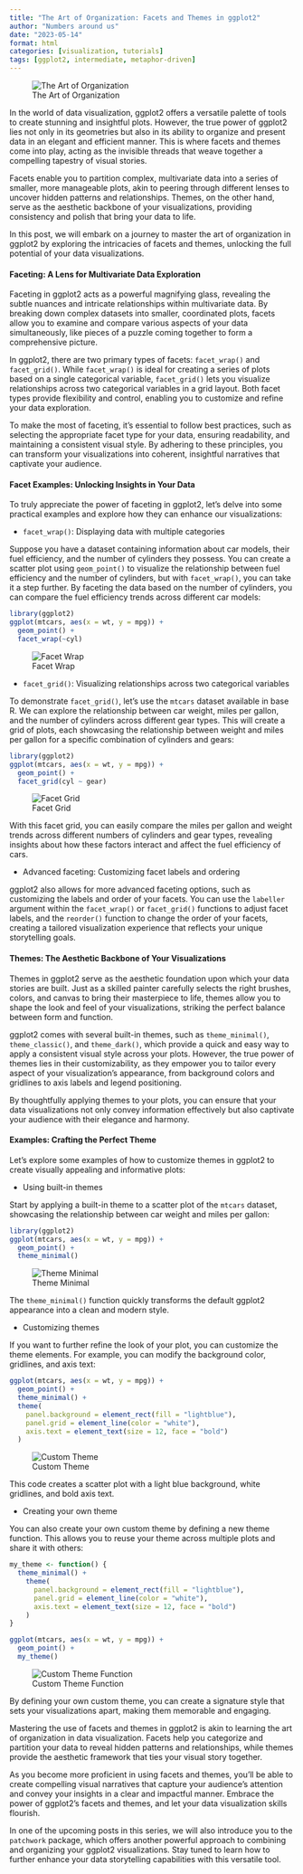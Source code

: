 ```yaml
---
title: "The Art of Organization: Facets and Themes in ggplot2"
author: "Numbers around us"
date: "2023-05-14"
format: html
categories: [visualization, tutorials]
tags: [ggplot2, intermediate, metaphor-driven]
---
```


![The Art of Organization](images/themes.jpg)

In the world of data visualization, ggplot2 offers a versatile palette of tools to create stunning and insightful plots. However, the true power of ggplot2 lies not only in its geometries but also in its ability to organize and present data in an elegant and efficient manner. This is where facets and themes come into play, acting as the invisible threads that weave together a compelling tapestry of visual stories.

Facets enable you to partition complex, multivariate data into a series of smaller, more manageable plots, akin to peering through different lenses to uncover hidden patterns and relationships. Themes, on the other hand, serve as the aesthetic backbone of your visualizations, providing consistency and polish that bring your data to life.

In this post, we will embark on a journey to master the art of organization in ggplot2 by exploring the intricacies of facets and themes, unlocking the full potential of your data visualizations.

#### Faceting: A Lens for Multivariate Data Exploration

Faceting in ggplot2 acts as a powerful magnifying glass, revealing the subtle nuances and intricate relationships within multivariate data. By breaking down complex datasets into smaller, coordinated plots, facets allow you to examine and compare various aspects of your data simultaneously, like pieces of a puzzle coming together to form a comprehensive picture.

In ggplot2, there are two primary types of facets: `facet_wrap()` and `facet_grid()`. While `facet_wrap()` is ideal for creating a series of plots based on a single categorical variable, `facet_grid()` lets you visualize relationships across two categorical variables in a grid layout. Both facet types provide flexibility and control, enabling you to customize and refine your data exploration.

To make the most of faceting, it's essential to follow best practices, such as selecting the appropriate facet type for your data, ensuring readability, and maintaining a consistent visual style. By adhering to these principles, you can transform your visualizations into coherent, insightful narratives that captivate your audience.

#### Facet Examples: Unlocking Insights in Your Data

To truly appreciate the power of faceting in ggplot2, let's delve into some practical examples and explore how they can enhance our visualizations:

- `facet_wrap()`: Displaying data with multiple categories

Suppose you have a dataset containing information about car models, their fuel efficiency, and the number of cylinders they possess. You can create a scatter plot using `geom_point()` to visualize the relationship between fuel efficiency and the number of cylinders, but with `facet_wrap()`, you can take it a step further. By faceting the data based on the number of cylinders, you can compare the fuel efficiency trends across different car models:

```r
library(ggplot2)
ggplot(mtcars, aes(x = wt, y = mpg)) +
  geom_point() +
  facet_wrap(~cyl)
```

![Facet Wrap](https://cdn-images-1.medium.com/max/800/1*wK668yZyC9T1s4AOTSXwNw.png)

- `facet_grid()`: Visualizing relationships across two categorical variables

To demonstrate `facet_grid()`, let's use the `mtcars` dataset available in base R. We can explore the relationship between car weight, miles per gallon, and the number of cylinders across different gear types. This will create a grid of plots, each showcasing the relationship between weight and miles per gallon for a specific combination of cylinders and gears:

```r
library(ggplot2)
ggplot(mtcars, aes(x = wt, y = mpg)) +
  geom_point() +
  facet_grid(cyl ~ gear)
```

![Facet Grid](https://cdn-images-1.medium.com/max/800/1*zxal7yYmTZ3Ddl6SWEQ3NQ.png)

With this facet grid, you can easily compare the miles per gallon and weight trends across different numbers of cylinders and gear types, revealing insights about how these factors interact and affect the fuel efficiency of cars.

- Advanced faceting: Customizing facet labels and ordering

ggplot2 also allows for more advanced faceting options, such as customizing the labels and order of your facets. You can use the `labeller` argument within the `facet_wrap()` or `facet_grid()` functions to adjust facet labels, and the `reorder()` function to change the order of your facets, creating a tailored visualization experience that reflects your unique storytelling goals.

#### Themes: The Aesthetic Backbone of Your Visualizations

Themes in ggplot2 serve as the aesthetic foundation upon which your data stories are built. Just as a skilled painter carefully selects the right brushes, colors, and canvas to bring their masterpiece to life, themes allow you to shape the look and feel of your visualizations, striking the perfect balance between form and function.

ggplot2 comes with several built-in themes, such as `theme_minimal()`, `theme_classic()`, and `theme_dark()`, which provide a quick and easy way to apply a consistent visual style across your plots. However, the true power of themes lies in their customizability, as they empower you to tailor every aspect of your visualization's appearance, from background colors and gridlines to axis labels and legend positioning.

By thoughtfully applying themes to your plots, you can ensure that your data visualizations not only convey information effectively but also captivate your audience with their elegance and harmony.

#### Examples: Crafting the Perfect Theme

Let's explore some examples of how to customize themes in ggplot2 to create visually appealing and informative plots:

- Using built-in themes

Start by applying a built-in theme to a scatter plot of the `mtcars` dataset, showcasing the relationship between car weight and miles per gallon:

```r
library(ggplot2)
ggplot(mtcars, aes(x = wt, y = mpg)) +
  geom_point() +
  theme_minimal()
```

![Theme Minimal](https://cdn-images-1.medium.com/max/800/1*FTOsqfsQEMXGbbiVMpHDUQ.png)

The `theme_minimal()` function quickly transforms the default ggplot2 appearance into a clean and modern style.

- Customizing themes

If you want to further refine the look of your plot, you can customize the theme elements. For example, you can modify the background color, gridlines, and axis text:

```r
ggplot(mtcars, aes(x = wt, y = mpg)) +
  geom_point() +
  theme_minimal() +
  theme(
    panel.background = element_rect(fill = "lightblue"),
    panel.grid = element_line(color = "white"),
    axis.text = element_text(size = 12, face = "bold")
  )
```

![Custom Theme](https://cdn-images-1.medium.com/max/800/1*n_zkCmwRLG9t5RIFMVOdVA.png)

This code creates a scatter plot with a light blue background, white gridlines, and bold axis text.

- Creating your own theme

You can also create your own custom theme by defining a new theme function. This allows you to reuse your theme across multiple plots and share it with others:

```r
my_theme <- function() {
  theme_minimal() +
    theme(
      panel.background = element_rect(fill = "lightblue"),
      panel.grid = element_line(color = "white"),
      axis.text = element_text(size = 12, face = "bold")
    )
}

ggplot(mtcars, aes(x = wt, y = mpg)) +
  geom_point() +
  my_theme()
```

![Custom Theme Function](https://cdn-images-1.medium.com/max/800/1*n_zkCmwRLG9t5RIFMVOdVA.png)

By defining your own custom theme, you can create a signature style that sets your visualizations apart, making them memorable and engaging.

Mastering the use of facets and themes in ggplot2 is akin to learning the art of organization in data visualization. Facets help you categorize and partition your data to reveal hidden patterns and relationships, while themes provide the aesthetic framework that ties your visual story together.

As you become more proficient in using facets and themes, you'll be able to create compelling visual narratives that capture your audience's attention and convey your insights in a clear and impactful manner. Embrace the power of ggplot2's facets and themes, and let your data visualization skills flourish.

In one of the upcoming posts in this series, we will also introduce you to the `patchwork` package, which offers another powerful approach to combining and organizing your ggplot2 visualizations. Stay tuned to learn how to further enhance your data storytelling capabilities with this versatile tool.


